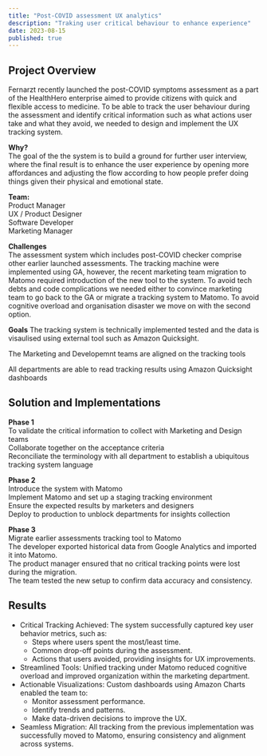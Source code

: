 ```yaml
---
title: "Post-COVID assessment UX analytics"
description: "Traking user critical behaviour to enhance experience"
date: 2023-08-15
published: true
---
```


## Project Overview

Fernarzt recently launched the post-COVID symptoms assessment as a part of the HealthHero enterprise
aimed to provide citizens with quick and flexible access to medicine. To be able to track the user
behaviour during the assessment and identify critical information such as what actions user take and
what they avoid, we needed to design and implement the UX tracking system.

**Why?**<br/>
The goal of the the system is to build a ground for further user interview, where the final result is
to enhance the user experience by opening more affordances and adjusting the flow according to how people
prefer doing things given their physical and emotional state.

**Team:** <br/>
Product Manager <br/>
UX / Product Designer <br/>
Software Developer <br/>
Marketing Manager

**Challenges**<br/>
The assessment system which includes post-COVID checker comprise other earlier launched assessments.
The tracking machine were implemented using GA, however, the recent marketing team migration to Matomo
required introduction of the new tool to the system. To avoid tech debts and code complications we needed either
to convince marketing team to go back to the GA or migrate a tracking system to Matomo. To avoid cognitive overload and organisation disaster we move on with the second option.

**Goals**
The tracking system is technically implemented tested and the data is visaulised using external tool such as Amazon Quicksight.

The Marketing and Developemnt teams are aligned on the tracking tools

All departments are able to read tracking results using Amazon Quicksight dashboards

## Solution and Implementations

**Phase 1** <br/>
To validate the critical information to collect with Marketing and Design teams <br/>
Collaborate together on the acceptance criteria <br/>
Reconciliate the terminology with all department to establish a ubiquitous tracking system language

**Phase 2** <br/>
Introduce the system with Matomo <br/>
Implement Matomo and set up a staging tracking environment <br/>
Ensure the expected results by marketers and designers <br/>
Deploy to production to unblock departments for insights collection

**Phase 3** <br/>
Migrate earlier assessments tracking tool to Matomo <br/>
The developer exported historical data from Google Analytics and imported it into Matomo. <br/>
The product manager ensured that no critical tracking points were lost during the migration. <br/>
The team tested the new setup to confirm data accuracy and consistency.

## Results

- Critical Tracking Achieved: The system successfully captured key user behavior metrics, such as:
  - Steps where users spent the most/least time.
  - Common drop-off points during the assessment.
  - Actions that users avoided, providing insights for UX improvements.
- Streamlined Tools: Unified tracking under Matomo reduced cognitive overload and improved organization within the marketing department.
- Actionable Visualizations: Custom dashboards using Amazon Charts enabled the team to:
  - Monitor assessment performance.
  - Identify trends and patterns.
  - Make data-driven decisions to improve the UX.
- Seamless Migration: All tracking from the previous implementation was successfully moved to Matomo, ensuring consistency and alignment across systems.
